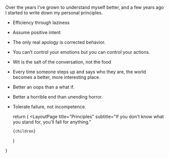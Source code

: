 
<p className="lead">Over the years I’ve grown to understand myself better, and a few years ago I started to write down my personal principles.</p>

- Efficiency through laziness
- Assume positive intent
- The only real apology is corrected behavior.
- You can’t control your emotions but you can control your actions.
- Wit is the salt of the conversation, not the food
- Every time someone steps up and says who they are, the world becomes a better, more interesting place.
- Better an oops than a what if.
- Better a horrible end than unending horror.
- Tolerate failure, not incompetence.


  return (
    <LayoutPage
      title="Principles"
      subtitle="If you don't know what you stand for, you'll fall for anything."
    >
      {children}
    </LayoutPage>
  )
}